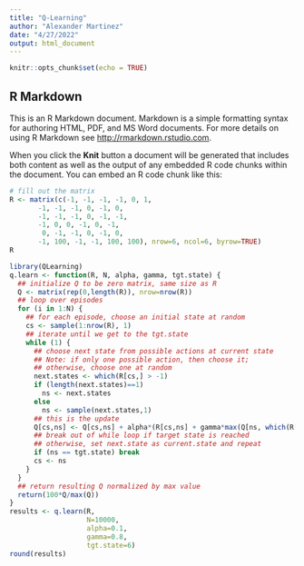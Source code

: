 ```yaml
---
title: "Q-Learning"
author: "Alexander Martinez"
date: "4/27/2022"
output: html_document
---
```


```r
knitr::opts_chunk$set(echo = TRUE)
```

## R Markdown

This is an R Markdown document. Markdown is a simple formatting syntax for authoring HTML, PDF, and MS Word documents. For more details on using R Markdown see <http://rmarkdown.rstudio.com>.

When you click the **Knit** button a document will be generated that includes both content as well as the output of any embedded R code chunks within the document. You can embed an R code chunk like this:

```r
# fill out the matrix
R <- matrix(c(-1, -1, -1, -1, 0, 1,
       -1, -1, -1, 0, -1, 0,
       -1, -1, -1, 0, -1, -1, 
       -1, 0, 0, -1, 0, -1,
        0, -1, -1, 0, -1, 0,
       -1, 100, -1, -1, 100, 100), nrow=6, ncol=6, byrow=TRUE)
R
```

```r
library(QLearning)
q.learn <- function(R, N, alpha, gamma, tgt.state) {
  ## initialize Q to be zero matrix, same size as R
  Q <- matrix(rep(0,length(R)), nrow=nrow(R))
  ## loop over episodes
  for (i in 1:N) {
    ## for each episode, choose an initial state at random
    cs <- sample(1:nrow(R), 1)
    ## iterate until we get to the tgt.state
    while (1) {
      ## choose next state from possible actions at current state
      ## Note: if only one possible action, then choose it;
      ## otherwise, choose one at random
      next.states <- which(R[cs,] > -1)
      if (length(next.states)==1)
        ns <- next.states
      else
        ns <- sample(next.states,1)
      ## this is the update
      Q[cs,ns] <- Q[cs,ns] + alpha*(R[cs,ns] + gamma*max(Q[ns, which(R[ns,] > -1)]) - Q[cs,ns])
      ## break out of while loop if target state is reached
      ## otherwise, set next.state as current.state and repeat      
      if (ns == tgt.state) break
      cs <- ns
    }
  }
  ## return resulting Q normalized by max value
  return(100*Q/max(Q))
}
results <- q.learn(R, 
                   N=10000,
                   alpha=0.1,
                   gamma=0.8,
                   tgt.state=6)
round(results)
```


